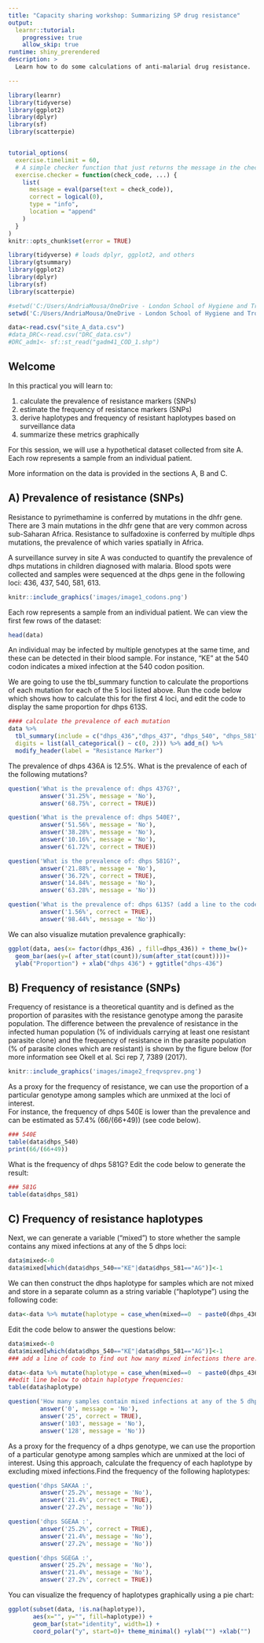 ---
title: "Capacity sharing workshop: Summarizing SP drug resistance"
output:
  learnr::tutorial:
    progressive: true
    allow_skip: true
runtime: shiny_prerendered
description: >
  Learn how to do some calculations of anti-malarial drug resistance. 

---

```{r setup, include=FALSE, warning = FALSE}
library(learnr)
library(tidyverse)
library(ggplot2)
library(dplyr)
library(sf)
library(scatterpie)


tutorial_options(
  exercise.timelimit = 60,
  # A simple checker function that just returns the message in the check chunk
  exercise.checker = function(check_code, ...) {
    list(
      message = eval(parse(text = check_code)),
      correct = logical(0),
      type = "info",
      location = "append"
    )
  }
)
knitr::opts_chunk$set(error = TRUE)

library(tidyverse) # loads dplyr, ggplot2, and others
library(gtsummary)
library(ggplot2)
library(dplyr)
library(sf)
library(scatterpie)

#setwd('C:/Users/AndriaMousa/OneDrive - London School of Hygiene and Tropical Medicine/Documents/tutorials and workshops/Gen E8 workshop/practical/')
setwd('C:/Users/AndriaMousa/OneDrive - London School of Hygiene and Tropical Medicine/Documents/capacity sharing workshops/session 1/')

data<-read.csv("site_A_data.csv")
#data_DRC<-read.csv("DRC_data.csv")
#DRC_adm1<- sf::st_read("gadm41_COD_1.shp")

```

## Welcome
In this practical you will learn to:

1. calculate the prevalence of resistance markers (SNPs) 
2. estimate the frequency of resistance markers (SNPs)
3. derive haplotypes and frequency of resistant haplotypes based on surveillance data
4. summarize these metrics graphically


For this session, we will use a hypothetical dataset collected from site A. Each row represents a sample from an individual patient.

More information on the data is provided in the sections A, B and C.


## A) Prevalence of resistance (SNPs)

Resistance to pyrimethamine is conferred by mutations in the dhfr gene. There are 3 main mutations in the dhfr gene that are very common across sub-Saharan Africa. Resistance to sulfadoxine is conferred by multiple dhps mutations, the prevalence of which varies spatially in Africa. 

A surveillance survey in site A was conducted to quantify the prevalence of dhps mutations in children diagnosed with malaria. Blood spots were collected and samples were sequenced at the dhps gene in the following loci: 436, 437, 540, 581, 613.




```{r echo=FALSE, out.width='80%'}

knitr::include_graphics('images/image1_codons.png')
```

Each row represents a sample from an individual patient. We can view the first few rows of the dataset:

```{r}
head(data)
```

An individual may be infected by multiple genotypes at the same time, and these can be detected in their blood sample. For instance, "KE" at the 540 codon indicates a mixed infection at the 540 codon position.



We are going to use the tbl_summary function to calculate the proportions of each mutation for each  of the 5 loci listed above. Run the code below which shows how to calculate this for the first 4 loci, and edit the code to display the same proportion for dhps 613S.
```{r q_prev_dhps, exercise = TRUE, exercise.eval = FALSE}

#### calculate the prevalence of each mutation
data %>% 
  tbl_summary(include = c("dhps_436","dhps_437", "dhps_540", "dhps_581"),
  digits = list(all_categorical() ~ c(0, 2))) %>% add_n() %>% 
  modify_header(label = "Resistance Marker")  

```

The prevalence of dhps 436A is 12.5%. What is the prevalence of each of the following mutations? 

```{r prev_437g, echo = FALSE}
question('What is the prevalence of: dhps 437G?', 
         answer('31.25%', message = 'No'),
         answer('68.75%', correct = TRUE))
```

```{r prev_540e, echo = FALSE}
question('What is the prevalence of: dhps 540E?', 
         answer('51.56%', message = 'No'),
         answer('38.28%', message = 'No'), 
         answer('10.16%', message = 'No'),
         answer('61.72%', correct = TRUE))
```

```{r prev_518g, echo = FALSE}
question('What is the prevalence of: dhps 581G?', 
         answer('21.88%', message = 'No'),
         answer('36.72%', correct = TRUE),
         answer('14.84%', message = 'No'), 
         answer('63.28%', message = 'No'))
```

```{r pre_613s, echo = FALSE}
question('What is the prevalence of: dhps 613S? (add a line to the code above to obtain this)', 
         answer('1.56%', correct = TRUE),
         answer('98.44%', message = 'No'))
```


We can also visualize mutation prevalence graphically:

```{r graph}
ggplot(data, aes(x= factor(dhps_436) , fill=dhps_436)) + theme_bw()+
  geom_bar(aes(y=( after_stat(count))/sum(after_stat(count))))+         
  ylab("Proportion") + xlab("dhps 436") + ggtitle("dhps-436")
```




## B) Frequency of resistance (SNPs)

Frequency of resistance is a theoretical quantity and is defined as the proportion of parasites with the resistance genotype among the parasite population. The difference between the prevalence of resistance in the infected human population (% of individuals carrying at least one resistant parasite clone) and the frequency of resistance in the parasite population (% of parasite clones which are resistant) is shown by the figure below (for more information see Okell et al. Sci rep 7, 7389 (2017).

```{r echo=FALSE, out.width='80%'}

knitr::include_graphics('images/image2_freqvsprev.png')
```
 
As a proxy for the frequency of resistance, we can use the proportion of a particular genotype among samples which are unmixed at the loci of interest.  
For instance, the frequency of dhps 540E is lower than the prevalence and can be estimated as 57.4% (66/(66+49)) (see code below). 



```{r}
### 540E
table(data$dhps_540)
print(66/(66+49))
```

What is the frequency of dhps 581G? Edit the code below to generate the result:


```{r q_dhps581G, exercise = TRUE, exercise.eval = FALSE}
### 581G
table(data$dhps_581)

```



##  C) Frequency of resistance haplotypes

Next, we can generate a variable ("mixed") to store whether the sample contains any mixed infections at any of the 5 dhps loci:

```{r}
data$mixed<-0
data$mixed[which(data$dhps_540=="KE"|data$dhps_581=="AG")]<-1
```

We can then construct the dhps haplotype for samples which are not mixed and store in a separate column as a string variable ("haplotype") using the following code: 

```{r}
data<-data %>% mutate(haplotype = case_when(mixed==0  ~ paste0(dhps_436,dhps_437,dhps_540,dhps_581,dhps_613)))
```

Edit the code below to answer the questions below:

```{r q_haplo_table, exercise = TRUE, exercise.eval=FALSE}
data$mixed<-0
data$mixed[which(data$dhps_540=="KE"|data$dhps_581=="AG")]<-1
### add a line of code to find out how many mixed infections there are.

data<-data %>% mutate(haplotype = case_when(mixed==0  ~ paste0(dhps_436,dhps_437,dhps_540,dhps_581,dhps_613)))
##edit line below to obtain haplotype frequencies:
table(data$haplotype)

```

```{r number_mixed, echo = FALSE}
question('How many samples contain mixed infections at any of the 5 dhps loci?', 
         answer('0', message = 'No'),
         answer('25', correct = TRUE),
         answer('103', message = 'No'),
         answer('128', message = 'No'))
```

As a proxy for the frequency of a dhps genotype, we can use the proportion of a particular genotype among samples which are unmixed at the loci of interest.  Using this approach, calculate the frequency of each haplotype by excluding mixed infections.Find the frequency of the following haplotypes:
```{r freq_SAKAA, echo = FALSE}
question('dhps SAKAA :', 
         answer('25.2%', message = 'No'),
         answer('21.4%', correct = TRUE),
         answer('27.2%', message = 'No'))
```
```{r freq_SGEAA, echo = FALSE}
question('dhps SGEAA :', 
         answer('25.2%', correct = TRUE),
         answer('21.4%', message = 'No'),
         answer('27.2%', message = 'No'))
```
```{r freq_SGEGA, echo = FALSE}
question('dhps SGEGA :', 
         answer('25.2%', message = 'No'),
         answer('21.4%', message = 'No'),
         answer('27.2%', correct = TRUE))
```

You can visualize the frequency of haplotypes graphically using a pie chart: 

```{r}
ggplot(subset(data, !is.na(haplotype)), 
       aes(x="", y="", fill=haplotype)) +
       geom_bar(stat="identity", width=1) +
       coord_polar("y", start=0)+ theme_minimal() +ylab("") +xlab("")
```

